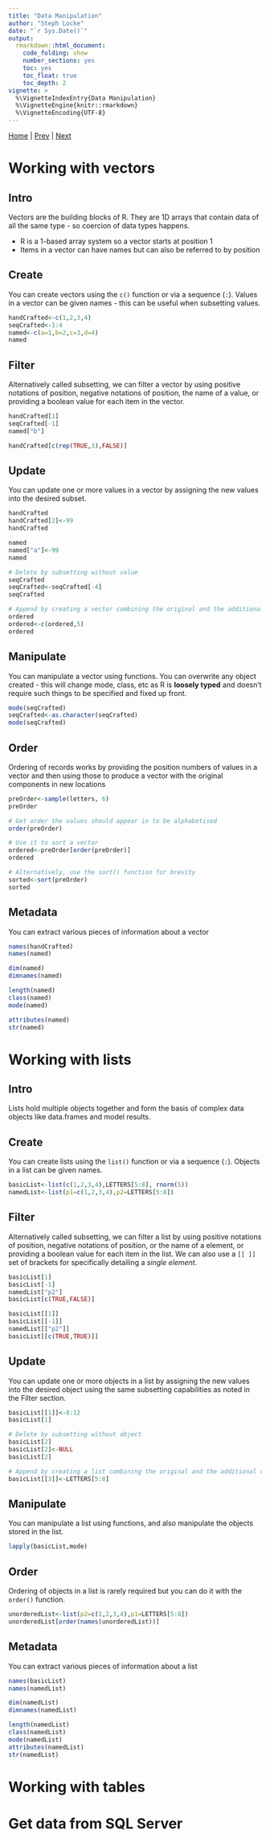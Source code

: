 ```yaml
---
title: "Data Manipulation"
author: "Steph Locke"
date: "`r Sys.Date()`"
output: 
  rmarkdown::html_document: 
    code_folding: show
    number_sections: yes
    toc: yes
    toc_float: true
    toc_depth: 2
vignette: >
  %\VignetteIndexEntry{Data Manipulation}
  %\VignetteEngine{knitr::rmarkdown}
  %\VignetteEncoding{UTF-8}
---
```


[Home](index.html) | [Prev](GettingStarted.html) | [Next]()

# Working with vectors {.tabset}
## Intro
Vectors are the building blocks of R. They are 1D arrays that contain data of all the same type - so coercion of data types happens.

- R is a 1-based array system so a vector starts at position 1
- Items in a vector can have names but can also be referred to by position

## Create
You can create vectors using the `c()` function or via a sequence (`:`). Values in a vector can be given names - this can be useful when subsetting values.
```r
handCrafted<-c(1,2,3,4)
seqCrafted<-1:4
named<-c(a=1,b=2,c=3,d=4)
named
```


## Filter
Alternatively called subsetting, we can filter a vector by using positive notations of position, negative notations of position, the name of a value, or providing a boolean value for each item in the vector.
```r
handCrafted[1]
seqCrafted[-1]
named["b"]

handCrafted[c(rep(TRUE,3),FALSE)]
```

## Update
You can update one or more values in a vector by assigning the new values into the desired subset.
```r
handCrafted
handCrafted[2]<-99
handCrafted

named
named["a"]<-99
named

# Delete by subsetting without value
seqCrafted
seqCrafted<-seqCrafted[-4]
seqCrafted

# Append by creating a vector combining the original and the additional values
ordered
ordered<-c(ordered,5)
ordered
```

## Manipulate
You can manipulate a vector using functions. You can overwrite any object created - this will change mode, class, etc as R is **loosely typed** and doesn't require such things to be specified and fixed up front.
```r
mode(seqCrafted)
seqCrafted<-as.character(seqCrafted)
mode(seqCrafted)
```

## Order
Ordering of records works by providing the position numbers of values in a vector and then using those to produce a vector with the original components in new locations
```r
preOrder<-sample(letters, 6)
preOrder

# Get order the values should appear in to be alphabetised
order(preOrder)

# Use it to sort a vector
ordered<-preOrder[order(preOrder)]
ordered

# Alternatively, use the sort() function for brevity
sorted<-sort(preOrder)
sorted
```

## Metadata
You can extract various pieces of information about a vector
```r
names(handCrafted)
names(named)

dim(named)
dimnames(named)

length(named)
class(named)
mode(named)

attributes(named)
str(named)
```

# Working with lists {.tabset}
## Intro
Lists hold multiple objects together and form the basis of complex data objects like data.frames and model results.


## Create
You can create lists using the `list()` function or via a sequence (`:`). Objects in a list can be given names.
```r
basicList<-list(c(1,2,3,4),LETTERS[5:8], rnorm(5))
namedList<-list(p1=c(1,2,3,4),p2=LETTERS[5:8])
```


## Filter
Alternatively called subsetting, we can filter a list by using positive notations of position, negative notations of position, or the name of a element, or providing a boolean value for each item in the list. We can also use a `[[ ]]` set of brackets for specifically detailing a *single element*.
```r
basicList[1]
basicList[-1]
namedList["p2"]
basicList[c(TRUE,FALSE)]

basicList[[1]]
basicList[[-1]]
namedList[["p2"]]
basicList[[c(TRUE,TRUE)]]
```

## Update
You can update one or more objects in a list by assigning the new values into the desired object using the same subsetting capabilities as noted in the Filter section.
```r
basicList[[1]]<-8:12
basicList[1]

# Delete by subsetting without object
basicList[2]
basicList[2]<-NULL
basicList[2]

# Append by creating a list combining the original and the additional values
basicList[[3]]<-LETTERS[5:8]
```

## Manipulate
You can manipulate a list using functions, and also manipulate the objects stored in the list.
```r
lapply(basicList,mode)
```

## Order
Ordering of objects in a list is rarely required but you can do it with the `order()` function.
```r
unorderedList<-list(p2=c(1,2,3,4),p1=LETTERS[5:8])
unorderedList[order(names(unorderedList))]
```

## Metadata
You can extract various pieces of information about a list
```r
names(basicList)
names(namedList)

dim(namedList)
dimnames(namedList)

length(namedList)
class(namedList)
mode(namedList)
attributes(namedList)
str(namedList)
```


# Working with tables

# Get data from SQL Server
